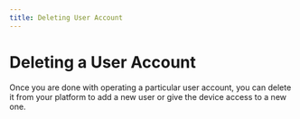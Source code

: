 ```yaml
---
title: Deleting User Account
---
```

# Deleting a User Account

Once you are done with operating a particular user account, you can delete it from your platform to add a new user or give the device access to a new one. 